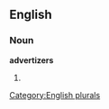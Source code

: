 
==English==

===Noun===
'''advertizers'''

# {{plural of|[[advertizer]]}}

[[Category:English plurals]]
